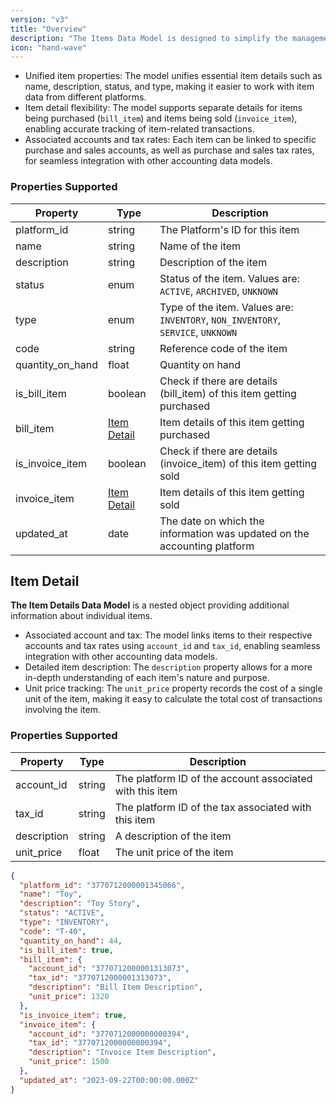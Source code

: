 ```yaml
---
version: "v3"
title: "Overview"
description: "The Items Data Model is designed to simplify the management and retrieval of item-related information across various accounting platforms. "
icon: "hand-wave"
---
```


- Unified item properties: The model unifies essential item details such as name, description, status, and type, making it easier to work with item data from different platforms.
- Item detail flexibility: The model supports separate details for items being purchased (`bill_item`) and items being sold (`invoice_item`), enabling accurate tracking of item-related transactions.
- Associated accounts and tax rates: Each item can be linked to specific purchase and sales accounts, as well as purchase and sales tax rates, for seamless integration with other accounting data models.

### Properties Supported

| Property         | Type                                                                   | Description                                                                      |
| ---------------- | ---------------------------------------------------------------------- | -------------------------------------------------------------------------------- |
| platform_id      | string                                                                 | The Platform's ID for this item                                                  |
| name             | string                                                                 | Name of the item                                                                 |
| description      | string                                                                 | Description of the item                                                          |
| status           | enum                                                                   | Status of the item. Values are: `ACTIVE`, `ARCHIVED`, `UNKNOWN`                  |
| type             | enum                                                                   | Type of the item. Values are: `INVENTORY`, `NON_INVENTORY`, `SERVICE`, `UNKNOWN` |
| code             | string                                                                 | Reference code of the item                                                       |
| quantity_on_hand | float                                                                  | Quantity on hand                                                                 |
| is_bill_item     | boolean                                                                | Check if there are details (bill_item) of this item getting purchased            |
| bill_item        | [Item Detail](/api-reference/v3/accounting/items/overview#item-detail) | Item details of this item getting purchased                                      |
| is_invoice_item  | boolean                                                                | Check if there are details (invoice_item) of this item getting sold              |
| invoice_item     | [Item Detail](/api-reference/v3/accounting/items/overview#item-detail) | Item details of this item getting sold                                           |
| updated_at       | date                                                                   | The date on which the information was updated on the accounting platform         |

## Item Detail

**The Item Details Data Model** is a nested object providing additional information about individual items.

- Associated account and tax: The model links items to their respective accounts and tax rates using `account_id` and `tax_id`, enabling seamless integration with other accounting data models.
- Detailed item description: The `description` property allows for a more in-depth understanding of each item's nature and purpose.
- Unit price tracking: The `unit_price` property records the cost of a single unit of the item, making it easy to calculate the total cost of transactions involving the item.

### Properties Supported

| Property    | Type   | Description                                              |
| ----------- | ------ | -------------------------------------------------------- |
| account_id  | string | The platform ID of the account associated with this item |
| tax_id      | string | The platform ID of the tax associated with this item     |
| description | string | A description of the item                                |
| unit_price  | float  | The unit price of the item                               |

<ResponseExample name="The Items Object">

```json The Items Response Object
{
  "platform_id": "3770712000001345066",
  "name": "Toy",
  "description": "Toy Story",
  "status": "ACTIVE",
  "type": "INVENTORY",
  "code": "T-40",
  "quantity_on_hand": 44,
  "is_bill_item": true,
  "bill_item": {
    "account_id": "3770712000001313073",
    "tax_id": "3770712000001313073",
    "description": "Bill Item Description",
    "unit_price": 1320
  },
  "is_invoice_item": true,
  "invoice_item": {
    "account_id": "3770712000000000394",
    "tax_id": "3770712000000000394",
    "description": "Invoice Item Description",
    "unit_price": 1500
  },
  "updated_at": "2023-09-22T00:00:00.000Z"
}
```

</ResponseExample>
